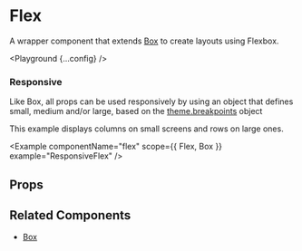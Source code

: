 
# Flex

A wrapper component that extends [Box](/box) to create layouts using Flexbox.

<Playground {...config} />

### Responsive

Like Box, all props can be used responsively by using an object that defines small, medium and/or large, based on the [theme.breakpoints](https://nulogy.design/theme/) object

This example displays columns on small screens and rows on large ones.

<Example componentName="flex" scope={{ Flex, Box }} example="ResponsiveFlex" />

## Props

<PropsTable propsConfig={config.props} />

## Related Components

- [Box](/box)
